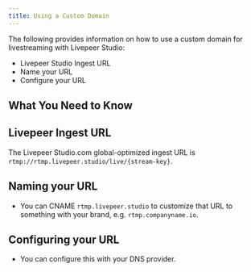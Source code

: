 ```yaml
---
title: Using a Custom Domain
---
```


The following provides information on how to use a custom domain for livestreaming with Livepeer Studio:

- Livepeer Studio Ingest URL
- Name your URL
- Configure your URL

## What You Need to Know


## Livepeer Ingest URL

The Livepeer Studio.com global-optimized ingest URL is
`rtmp://rtmp.livepeer.studio/live/{stream-key}`.

## Naming your URL
- You can CNAME `rtmp.livepeer.studio` to customize that URL to something with your
brand, e.g. `rtmp.companyname.io`. 

## Configuring your URL
- You can configure this with your DNS
provider.

